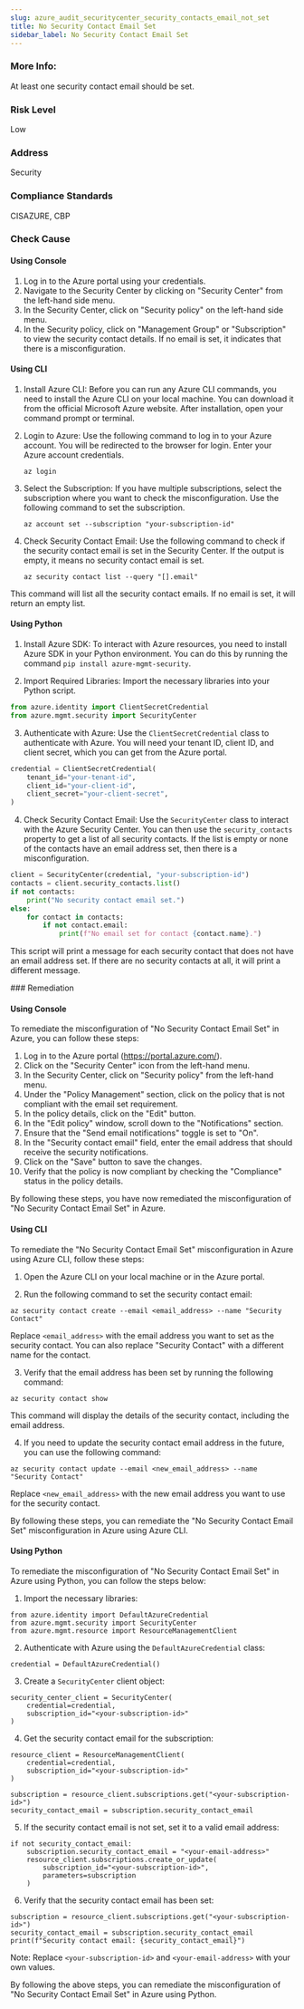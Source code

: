 ```yaml
---
slug: azure_audit_securitycenter_security_contacts_email_not_set
title: No Security Contact Email Set
sidebar_label: No Security Contact Email Set
---
```


### More Info:

At least one security contact email should be set.

### Risk Level

Low

### Address

Security

### Compliance Standards

CISAZURE, CBP


<Tabs><Tab title='Cause'>
### Check Cause

#### Using Console

1. Log in to the Azure portal using your credentials.
2. Navigate to the Security Center by clicking on "Security Center" from the left-hand side menu.
3. In the Security Center, click on "Security policy" on the left-hand side menu.
4. In the Security policy, click on "Management Group" or "Subscription" to view the security contact details. If no email is set, it indicates that there is a misconfiguration.

#### Using CLI

1. Install Azure CLI: Before you can run any Azure CLI commands, you need to install the Azure CLI on your local machine. You can download it from the official Microsoft Azure website. After installation, open your command prompt or terminal.

2. Login to Azure: Use the following command to log in to your Azure account. You will be redirected to the browser for login. Enter your Azure account credentials.
   ```
   az login
   ```
3. Select the Subscription: If you have multiple subscriptions, select the subscription where you want to check the misconfiguration. Use the following command to set the subscription.
   ```
   az account set --subscription "your-subscription-id"
   ```
4. Check Security Contact Email: Use the following command to check if the security contact email is set in the Security Center. If the output is empty, it means no security contact email is set.
   ```
   az security contact list --query "[].email"
   ```
This command will list all the security contact emails. If no email is set, it will return an empty list.

#### Using Python

1. Install Azure SDK: To interact with Azure resources, you need to install Azure SDK in your Python environment. You can do this by running the command `pip install azure-mgmt-security`.

2. Import Required Libraries: Import the necessary libraries into your Python script.

```python
from azure.identity import ClientSecretCredential
from azure.mgmt.security import SecurityCenter
```

3. Authenticate with Azure: Use the `ClientSecretCredential` class to authenticate with Azure. You will need your tenant ID, client ID, and client secret, which you can get from the Azure portal.

```python
credential = ClientSecretCredential(
    tenant_id="your-tenant-id",
    client_id="your-client-id",
    client_secret="your-client-secret",
)
```

4. Check Security Contact Email: Use the `SecurityCenter` class to interact with the Azure Security Center. You can then use the `security_contacts` property to get a list of all security contacts. If the list is empty or none of the contacts have an email address set, then there is a misconfiguration.

```python
client = SecurityCenter(credential, "your-subscription-id")
contacts = client.security_contacts.list()
if not contacts:
    print("No security contact email set.")
else:
    for contact in contacts:
        if not contact.email:
            print(f"No email set for contact {contact.name}.")
```

This script will print a message for each security contact that does not have an email address set. If there are no security contacts at all, it will print a different message.

</Tab>


<Tab title='Remediation'>
### Remediation

#### Using Console

To remediate the misconfiguration of "No Security Contact Email Set" in Azure, you can follow these steps:

1. Log in to the Azure portal (https://portal.azure.com/).
2. Click on the "Security Center" icon from the left-hand menu.
3. In the Security Center, click on "Security policy" from the left-hand menu.
4. Under the "Policy Management" section, click on the policy that is not compliant with the email set requirement.
5. In the policy details, click on the "Edit" button.
6. In the "Edit policy" window, scroll down to the "Notifications" section.
7. Ensure that the "Send email notifications" toggle is set to "On".
8. In the "Security contact email" field, enter the email address that should receive the security notifications.
9. Click on the "Save" button to save the changes.
10. Verify that the policy is now compliant by checking the "Compliance" status in the policy details.

By following these steps, you have now remediated the misconfiguration of "No Security Contact Email Set" in Azure.

#### Using CLI

To remediate the "No Security Contact Email Set" misconfiguration in Azure using Azure CLI, follow these steps:

1. Open the Azure CLI on your local machine or in the Azure portal.

2. Run the following command to set the security contact email:

```
az security contact create --email <email_address> --name "Security Contact"
```

Replace `<email_address>` with the email address you want to set as the security contact. You can also replace "Security Contact" with a different name for the contact.

3. Verify that the email address has been set by running the following command:

```
az security contact show
```

This command will display the details of the security contact, including the email address.

4. If you need to update the security contact email address in the future, you can use the following command:

```
az security contact update --email <new_email_address> --name "Security Contact"
```

Replace `<new_email_address>` with the new email address you want to use for the security contact.

By following these steps, you can remediate the "No Security Contact Email Set" misconfiguration in Azure using Azure CLI.

#### Using Python

To remediate the misconfiguration of "No Security Contact Email Set" in Azure using Python, you can follow the steps below:

1. Import the necessary libraries:

```
from azure.identity import DefaultAzureCredential
from azure.mgmt.security import SecurityCenter
from azure.mgmt.resource import ResourceManagementClient
```

2. Authenticate with Azure using the `DefaultAzureCredential` class:

```
credential = DefaultAzureCredential()
```

3. Create a `SecurityCenter` client object:

```
security_center_client = SecurityCenter(
    credential=credential,
    subscription_id="<your-subscription-id>"
)
```

4. Get the security contact email for the subscription:

```
resource_client = ResourceManagementClient(
    credential=credential,
    subscription_id="<your-subscription-id>"
)

subscription = resource_client.subscriptions.get("<your-subscription-id>")
security_contact_email = subscription.security_contact_email
```

5. If the security contact email is not set, set it to a valid email address:

```
if not security_contact_email:
    subscription.security_contact_email = "<your-email-address>"
    resource_client.subscriptions.create_or_update(
        subscription_id="<your-subscription-id>",
        parameters=subscription
    )
```

6. Verify that the security contact email has been set:

```
subscription = resource_client.subscriptions.get("<your-subscription-id>")
security_contact_email = subscription.security_contact_email
print(f"Security contact email: {security_contact_email}")
```

Note: Replace `<your-subscription-id>` and `<your-email-address>` with your own values.

By following the above steps, you can remediate the misconfiguration of "No Security Contact Email Set" in Azure using Python.




</Tab>
</Tabs>